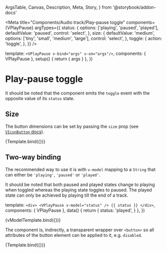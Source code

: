   ArgsTable,
  Canvas,
  Description,
  Meta,
  Story,
} from '@storybook/addon-docs'


<Meta
  title="Components/Audio track/Play-pause toggle"
  components={VPlayPause}
  argTypes={{
    status: {
      options: ['playing', 'paused', 'played'],
      defaultValue: 'paused',
      control: 'select',
    },
    size: {
      defaultValue: 'medium',
      options: ['tiny', 'small', 'medium', 'large'],
      control: 'select',
    },
    toggle: {
      action: 'toggle',
    },
  }}
/>

  template: `<VPlayPause v-bind="args" v-on="args"/>`,
  components: { VPlayPause },
  setup() {
    return { args }
  },
})

# Play-pause toggle

<Description of={VPlayPause} />

<ArgsTable of={VPlayPause} />

It should be noted that the component emits the `toggle` event with the opposite
value of its `status` state.

## Size

The button dimensions can be set by passing the
`size` prop (see
[`VIconButton` docs](?path=/docs/components-viconbutton--default-story)).

<Canvas>
  <Story
    name="Default"
    args={{
      status: 'playing',
      size: 'large',
    }}
  >
    {Template.bind({})}
  </Story>
</Canvas>

## Two-way binding

The recommended way to use it is with `v-model` mapping to a `String` that can
either be `'playing'`, `'paused'` or `'played'`.

It should be noted that both paused and played states change to playing when
toggled whereas the playing state toggles to paused. The played state can only
be achieved by playing till the end of a track.

  template: `
    <div>
      <VPlayPause v-model="status" />
      {{ status }}
    </div>
  `,
  components: { VPlayPause },
  data() {
    return {
      status: 'played',
    }
  },
})

<Canvas>
  <Story name="v-model">{vModelTemplate.bind({})}</Story>
</Canvas>

The component is, indirectly, a transparent wrapper over `<button>` so all
attributes of the button element can be applied to it, e.g. `disabled`.

<Canvas>
  <Story
    name="Disabled"
    args={{
      disabled: true,
    }}
  >
    {Template.bind({})}
  </Story>
</Canvas>
